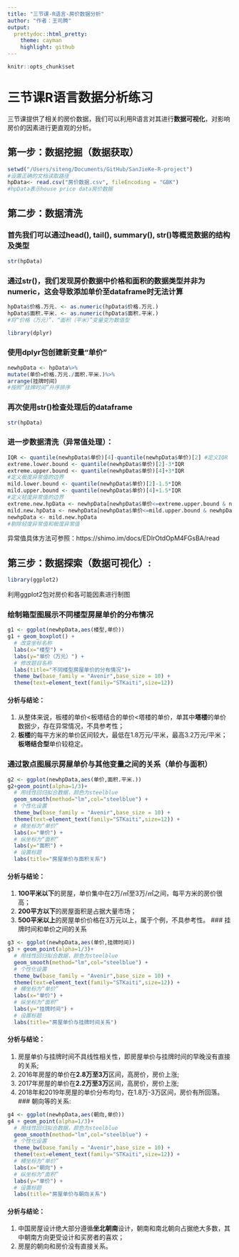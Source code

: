 ```yaml
---
title: "三节课-R语言-房价数据分析"
author: "作者：王司腾"
output:
  prettydoc::html_pretty:
    theme: cayman
    highlight: github
---
```


```r
knitr::opts_chunk$set
```

# 三节课R语言数据分析练习
三节课提供了相关的房价数据，我们可以利用R语言对其进行**数据可视化**，对影响房价的因素进行更直观的分析。

## 第一步：**数据挖掘**（数据获取）
``` r
setwd("/Users/siteng/Documents/GitHub/SanJieKe-R-project")
#设置正确的文档读取路径
hpData<- read.csv("房价数据.csv", fileEncoding = "GBK") 
#hpData表示house price data房价数据
```
## 第二步：**数据清洗**
### 首先我们可以通过head(), tail(), summary(), str()等概览数据的结构及类型
```r
str(hpData)
```
### 通过str()，我们发现房价数据中价格和面积的数据类型并非为**numeric**，这会导致添加单价至dataframe时无法计算
```r
hpData$价格.万元. <- as.numeric(hpData$价格.万元.)
hpData$面积.平米. <- as.numeric(hpData$面积.平米.)
#将“价格（万元）”、“面积（平米）”变量变为数值型
```
```r
library(dplyr)
```
### 使用dplyr包创建新变量“单价”
```r
newhpData <- hpData%>%
mutate(单价=价格.万元./面积.平米.)%>% 
arrange(挂牌时间)
#按照“挂牌时间”升序排序
```
### 再次使用str()检查处理后的dataframe
```r
str(hpData)
```
### 进一步数据清洗（异常值处理）：
```r
IQR <- quantile(newhpData$单价)[4]-quantile(newhpData$单价)[2] #定义IQR
extreme.lower.bound <- quantile(newhpData$单价)[2]-3*IQR 
extreme.upper.bound <- quantile(newhpData$单价)[4]+3*IQR 
#定义极度异常值的边界
mild.lower.bound <- quantile(newhpData$单价)[2]-1.5*IQR 
mild.upper.bound <- quantile(newhpData$单价)[4]+1.5*IQR 
#定义轻度异常值的边界
extreme.new.hpData <- newhpData[newhpData$单价<=extreme.upper.bound & newhpData$单价 >= extreme.lower.bound,]  
mild.new.hpData <- newhpData[newhpData$单价<=mild.upper.bound & newhpData$单价 >= mild.lower.bound,] 
newhpData <- mild.new.hpData 
#剔除轻度异常值和极度异常值
```
异常值具体方法可参照：https://shimo.im/docs/EDIrOtdOpM4FGsBA/read

## 第三步：**数据探索**（数据可视化）:
```r
library(ggplot2) 
```
利用ggplot2包对房价和各可能因素进行制图  

### 绘制箱型图展示不同楼型房屋单价的分布情况  
```r
g1 <- ggplot(newhpData,aes(楼型,单价)) 
g1 + geom_boxplot() +
  # 改变坐标名称
  labs(x="楼型") +
  labs(y="单价（万元）") +
  # 修改题目名称
  labs(title="不同楼型房屋单价的分布情况")+
  theme_bw(base_family = "Avenir",base_size = 10) +
  theme(text=element_text(family="STKaiti",size=12))
```

#### 分析与结论：  
1. 从整体来说，板楼的单价<板塔结合的单价<塔楼的单价，单其中**塔楼**的单价数据少，存在异常情况，不具参考性；  
2. **板楼**的每平方米的单价区间较大，最低在1.8万元/平米，最高3.2万元/平米；**板塔结合型**单价较稳定。  

### 通过散点图展示房屋单价与其他变量之间的关系（单价与面积）
```r
g2 <- ggplot(newhpData,aes(单价,面积.平米.))  
g2+geom_point(alpha=1/3)+ 
  # 用线性回归拟合数据，颜色为steelblue 
  geom_smooth(method="lm",col="steelblue") + 
  # 个性化设置
  theme_bw(base_family = "Avenir",base_size = 10) +
  theme(text=element_text(family="STKaiti",size=12)) + 
  # 横坐标为“单价” 
  labs(x="单价") +  
  # 纵坐标为“面积” 
  labs(y="面积") + 
  # 设置标题 
  labs(title="房屋单价与面积关系") 
```

#### 分析与结论：  
1. **100平米以下**的房屋，单价集中在2万/㎡至3万/㎡之间，每平方米的房价很高；  
2. **200平方以下**的房屋面积是占据大量市场；  
3. **500平米以上**的房屋单价价格在3万元以上，属于个例，不具参考性。
### 挂牌时间和单价之间的关系
```r
g3 <- ggplot(newhpData,aes(单价,挂牌时间))  
g3 + geom_point(alpha=1/3)+ 
  # 用线性回归拟合数据，颜色为steelblue 
  geom_smooth(method="lm",col="steelblue") + 
  # 个性化设置
  theme_bw(base_family = "Avenir",base_size = 10) +
  theme(text=element_text(family="STKaiti",size=12)) + 
  # 横坐标为“单价” 
  labs(x="单价") +  
  # 纵坐标为“面积” 
  labs(y="挂牌时间") + 
  # 设置标题 
  labs(title="房屋单价与挂牌时间关系") 
```

#### 分析与结论：  
1. 房屋单价与挂牌时间不具线性相关性，即房屋单价与挂牌时间的早晚没有直接的关系;  
2. 2016年房屋的单价在**2.8万至3万**区间，高房价，房价上涨;  
3. 2017年房屋的单价在**2.2万至3万**区间，高房价，房价上涨;  
4. 2018年和2019年房屋的单价分布均匀，在1.8万-3万区间，房价有所回落。  
### 朝向等的关系:
```r
g4 <- ggplot(newhpData,aes(朝向,单价))  
g4 + geom_point(alpha=1/3)+ 
  # 用线性回归拟合数据，颜色为steelblue 
  geom_smooth(method="lm",col="steelblue") + 
  # 个性化设置
  theme_bw(base_family = "Avenir",base_size = 10) +
  theme(text=element_text(family="STKaiti",size=12)) + 
  # 横坐标为“单价” 
  labs(x="朝向") +  
  # 纵坐标为“面积” 
  labs(y="单价") + 
  # 设置标题 
  labs(title="房屋单价与朝向关系") 
```    

#### 分析与结论：  
1. 中国房屋设计绝大部分遵循**坐北朝南**设计，朝南和南北朝向占据绝大多数，其中朝南方向更受设计和买房者的喜欢；  
2. 房屋的朝向和房价没有直接关系。